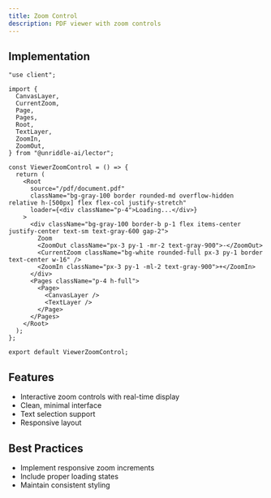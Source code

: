 ```yaml
---
title: Zoom Control
description: PDF viewer with zoom controls
---
```



<ViewerZoomControl />

## Implementation

```tsx
"use client";

import {
  CanvasLayer,
  CurrentZoom,
  Page,
  Pages,
  Root,
  TextLayer,
  ZoomIn,
  ZoomOut,
} from "@unriddle-ai/lector";

const ViewerZoomControl = () => {
  return (
    <Root
      source="/pdf/document.pdf"
      className="bg-gray-100 border rounded-md overflow-hidden relative h-[500px] flex flex-col justify-stretch"
      loader={<div className="p-4">Loading...</div>}
    >
      <div className="bg-gray-100 border-b p-1 flex items-center justify-center text-sm text-gray-600 gap-2">
        Zoom
        <ZoomOut className="px-3 py-1 -mr-2 text-gray-900">-</ZoomOut>
        <CurrentZoom className="bg-white rounded-full px-3 py-1 border text-center w-16" />
        <ZoomIn className="px-3 py-1 -ml-2 text-gray-900">+</ZoomIn>
      </div>
      <Pages className="p-4 h-full">
        <Page>
          <CanvasLayer />
          <TextLayer />
        </Page>
      </Pages>
    </Root>
  );
};

export default ViewerZoomControl;
```

## Features

- Interactive zoom controls with real-time display
- Clean, minimal interface
- Text selection support
- Responsive layout

## Best Practices

- Implement responsive zoom increments
- Include proper loading states
- Maintain consistent styling
